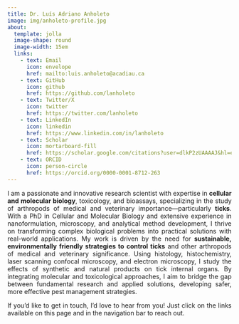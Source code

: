 ```yaml
---
title: Dr. Luís Adriano Anholeto
image: img/anholeto-profile.jpg
about:
  template: jolla
  image-shape: round
  image-width: 15em
  links: 
    - text: Email
      icon: envelope
      href: mailto:luis.anholeto@acadiau.ca
    - text: GitHub
      icon: github
      href: https://github.com/lanholeto
    - text: Twitter/X
      icon: twitter
      href: https://twitter.com/lanholeto
    - text: LinkedIn
      icon: linkedin
      href: https://www.linkedin.com/in/lanholeto
    - text: Scholar
      icon: mortarboard-fill
      href: https://scholar.google.com/citations?user=dlkP2zUAAAAJ&hl=en
    - text: ORCID
      icon: person-circle
      href: https://orcid.org/0000-0001-8712-263
---
```


:::: {style="text-align: justify"}
<div>

I am a passionate and innovative research scientist with expertise in **cellular and molecular biology**, toxicology, and bioassays, specializing in the study of arthropods of medical and veterinary importance—particularly **ticks**. With a PhD in Cellular and Molecular Biology and extensive experience in nanoformulation, microscopy, and analytical method development, I thrive on transforming complex biological problems into practical solutions with real-world applications. My work is driven by the need for **sustainable, environmentally friendly strategies to control ticks** and other arthropods of medical and veterinary significance. Using histology, histochemistry, laser scanning confocal microscopy, and electron microscopy, I study the effects of synthetic and natural products on tick internal organs. By integrating molecular and toxicological approaches, I aim to bridge the gap between fundamental research and applied solutions, developing safer, more effective pest management strategies.

If you'd like to get in touch, I'd love to hear from you! Just click on the links available on this page and in the navigation bar to reach out.

</div>
::::
